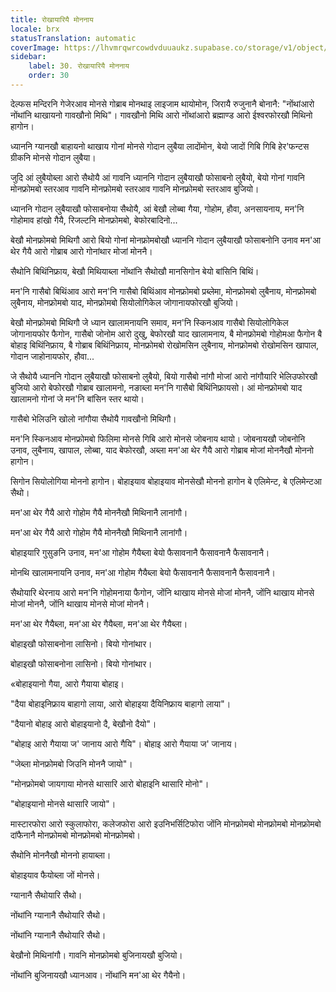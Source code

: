 ```yaml
---
title: रोखायारियै मोननाय
locale: brx
statusTranslation: automatic
coverImage: https://lhvmrqwrcowdvduuaukz.supabase.co/storage/v1/object/public/strapi-uploads/small_cover-educacion-fundamental.webp-2d51a7828a2b1309555be27f7e2a61a0.webp
sidebar:
    label: 30. रोखायारियै मोननाय
    order: 30
---
```

देल्फस मन्दिरनि गेजेरआव मोनसे गोब्राब मोनथाइ लाइजाम थायोमोन, जिरायै रुजुनानै बोनानै: "नोंथांआरो नोंथांनि थाखायनो गावखौनो मिथि"। गावखौनो मिथि आरो नोंथांआरो ब्रह्माण्ड आरो ईश्वरफोरखौ मिथिनो हागोन।

ध्याननि ग्यानखौ बाहायनो थाखाय गोनां मोनसे गोदान लुबैया लादोंमोन, बेयो जादों गिबि गिबि हेर'फन्टस ग्रीकनि मोनसे गोदान लुबैया।

जुदि आं लुबैयोब्ला आरो सैथोयै आं गावनि ध्याननि गोदान लुबैयाखौ फोसाबनो लुबैयो, बेयो गोनां गावनि मोनफ्रोमबो स्तरआव गावनि मोनफ्रोमबो स्तरआव गावनि मोनफ्रोमबो स्तरआव बुजियो।

ध्याननि गोदान लुबैयाखौ फोसाबनोया सैथोयै, आं बेखौ लोब्बा गैया, गोहोम, हौवा, अनसायनाय, मन'नि गोहोमाव हांखो गैयै, रिजल्टनि मोनफ्रोमबो, बेफोरबादिनो...

बेखौ मोनफ्रोमबो मिथिगौ आरो बियो गोनां मोनफ्रोमबोखौ ध्याननि गोदान लुबैयाखौ फोसाबनोनि उनाव मन'आ थेर गैयै आरो गोब्राब आरो गोनांथार मोजां मोननै।

सैथोनि बिथिंनिफ्राय, बेखौ मिथियाब्ला नोंथांनि सैथोखौ मानसिगोन बेयो बांसिनि बिथिं।

मन'नि गासैबो बिथिंआव आरो मन'नि गासैबो बिथिंआव मोनफ्रोमबो प्रब्लेमा, मोनफ्रोमबो लुबैनाय, मोनफ्रोमबो लुबैनाय, मोनफ्रोमबो याद, मोनफ्रोमबो सियोलोगिकेल जोगानायफोरखौ बुजियो।

बेखौ मोनफ्रोमबो मिथिगौ जे ध्यान खालामनायनि समाव, मन'नि स्किनआव गासैबो सियोलोगिकेल जोगानायफोर फैगोन, गासैबो जोनोम आरो दुखु, बेफोरखौ याद खालामनाय, बै मोनफ्रोमबो गोहोमआ फैगोन बै बोहाइ बिथिंनिफ्राय, बै गोब्राब बिथिंनिफ्राय, मोनफ्रोमबो रोखोमसिन लुबैनाय, मोनफ्रोमबो रोखोमसिन खापाल, गोदान जाहोनायफोर, हौवा...

जे सैथोयै ध्याननि गोदान लुबैयाखौ फोसाबनो लुबैयो, बियो गासैबो नांगौ मोजां आरो नांगौयारि भेलिउफोरखौ बुजियो आरो बेफोरखौ गोब्राब खालामनो, नङाब्ला मन'नि गासैबो बिथिंनिफ्रायसो। आं मोनफ्रोमबो याद खालामनो गोनां जे मन'नि बांसिन स्तर थायो।

गासैबो भेलिउनि खोलो नांगौया सैथोयै गावखौनो मिथिगौ।

मन'नि स्किनआव मोनफ्रोमबो फिलिमा मोनसे गिबि आरो मोनसे जोबनाय थायो। जोबनायखौ जोबनोनि उनाव, लुबैनाय, खापाल, लोब्बा, याद बेफोरखौ, अब्ला मन'आ थेर गैयै आरो गोब्राब मोजां मोननैखौ मोननो हागोन।

सिगोन सियोलोगिया मोननो हागोन। बोहाइयाव बोहाइयाव मोनसेखौ मोननो हागोन बे एलिमेन्ट, बे एलिमेन्टआ सैथो।

मन'आ थेर गैयै आरो गोहोम गैयै मोननैखौ मिथिनानै लानांगौ।

मन'आ थेर गैयै आरो गोहोम गैयै मोननैखौ मिथिनानै लानांगौ।

बोहाइयारि गुसुङनि उनाव, मन'आ गोहोम गैयैब्ला बेयो फैसावनानै फैसावनानै फैसावनानै।

मोनथि खालामनायनि उनाव, मन'आ गोहोम गैयैब्ला बेयो फैसावनानै फैसावनानै फैसावनानै।

सैथोयारि थेरनाय आरो मन'नि गोहोमनाया फैगोन, जोंनि थाखाय मोनसे मोजां मोननै, जोंनि थाखाय मोनसे मोजां मोननै, जोंनि थाखाय मोनसे मोजां मोननै।

मन'आ थेर गैयैब्ला, मन'आ थेर गैयैब्ला, मन'आ थेर गैयैब्ला।

बोहाइखौ फोसाबनोना लासिनो। बियो गोनांथार।

बोहाइखौ फोसाबनोना लासिनो। बियो गोनांथार।

«बोहाइयानो गैया, आरो गैयाया बोहाइ।

"दैया बोहाइनिफ्राय बाहागो लाया, आरो बोहाइया दैयिनिफ्राय बाहागो लाया"।

"दैयानो बोहाइ आरो बोहाइयानो दै, बेखौनो दैयो"।

"बोहाइ आरो गैयाया ज' जानाय आरो गैयि"। बोहाइ आरो गैयाया ज' जानाय।

"जेब्ला मोनफ्रोमबो जिउनि मोननै जायो"।

"मोनफ्रोमबो जायगाया मोनसे थासारि आरो बोहाइनि थासारि मोनो"।

"बोहाइयानो मोनसे थासारि जायो"।

मास्टारफोरा आरो स्कुलाफोरा, कलेजफोरा आरो इउनिभर्सिटिफोरा जोंनि मोनफ्रोमबो मोनफ्रोमबो मोनफ्रोमबो दांफैनानै मोनफ्रोमबो मोनफ्रोमबो मोनफ्रोमबो।

सैथोनि मोननैखौ मोननो हायाब्ला।

बोहाइयाव फैयोब्ला जों मोनसे।

ग्यानानै सैथोयारि सैथो।

नोंथांनि ग्यानानै सैथोयारि सैथो।

नोंथांनि ग्यानानै सैथोयारि सैथो।

बेखौनो मिथिनांगौ। गावनि मोनफ्रोमबो बुजिनायखौ बुजियो।

नोंथांनि बुजिनायखौ ध्यानआव। नोंथांनि मन'आ थेर गैयैनो।

